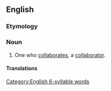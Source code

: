 ==English==
{{wikipedia|collaborationism}}

===Etymology===
{{suffix|en|collaboration|ist}}

===Noun===
{{en-noun}}

# One who [[collaborate]]s, a [[collaborator]].

====Translations====
{{trans-see|one who collaborates|collaborator}}

{{C|en|People}}

[[Category:English 6-syllable words]]